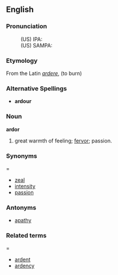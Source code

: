 ==English==
===Pronunciation===
:(US) IPA: 
:(US) SAMPA: 

===Etymology===
From the Latin ''[[ardere]]'', (to burn)

===Alternative Spellings===
*'''ardour'''

===Noun===
'''ardor'''

# great warmth of feeling; [[fervor]]; passion.

===Synonyms====
*[[zeal]]
*[[intensity]]
*[[passion]]

===Antonyms===
*[[apathy]]

===Related terms====
*[[ardent]]
*[[ardency]]